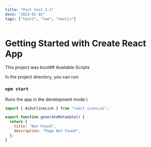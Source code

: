 ```yaml
---
title: "Post test 2-1"
date: "2023-02-02"
tags: ["test2", "two", "nextjs"]
---
```


# Getting Started with Create React App

This project was boot## Available Scripts

<CustomImage
  src="https://raw.githubusercontent.com/TohidEq/test-mdx-posts/master/images/invok.jpg"
  alt="Baby Invoker :D"
/>

In the project directory, you can run:

### `npm start`

Runs the app in the development mode.\

```js
import { AiOutlineLink } from "react-icons/ai";

export function generateMetadata() {
  return {
    title: "Not Found",
    description: "Page Not Found",
  };
}
```
